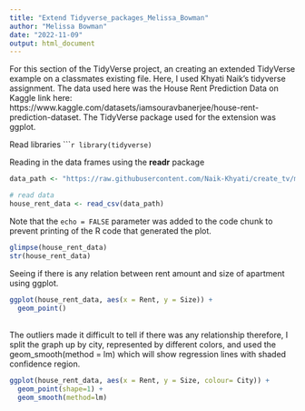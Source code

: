 ---
title: "Extend Tidyverse_packages_Melissa_Bowman"
author: "Melissa Bowman"
date: "2022-11-09"
output: html_document
---

For this section of the TidyVerse project, an creating an extended TidyVerse example on a classmates existing file. Here, I used Khyati Naik’s tidyverse assignment.  The data used here was the House Rent Prediction Data on Kaggle link here:  https://www.kaggle.com/datasets/iamsouravbanerjee/house-rent-prediction-dataset. The TidyVerse package used for the extension was ggplot. 


Read libraries
``````{r load-packages, message=FALSE}
library(tidyverse)
```

Reading in the data frames using the **readr** package
```{r , message=FALSE}
data_path <- "https://raw.githubusercontent.com/Naik-Khyati/create_tv/main/data/House_Rent_Dataset.csv"

# read data
house_rent_data <- read_csv(data_path)
```

Note that the `echo = FALSE` parameter was added to the code chunk to prevent printing of the R code that generated the plot.

```{r}
glimpse(house_rent_data)
str(house_rent_data)
```

Seeing if there is any relation between rent amount and size of apartment using ggplot. 
```{r}
ggplot(house_rent_data, aes(x = Rent, y = Size)) + 
  geom_point()
```
<br>
The outliers made it difficult to tell if there was any relationship therefore, I split the graph up by city, represented by different colors, and used the geom_smooth(method = lm) which will show regression lines with shaded confidence region.

```{r}
ggplot(house_rent_data, aes(x = Rent, y = Size, colour= City)) + 
  geom_point(shape=1) +
  geom_smooth(method=lm)
```
